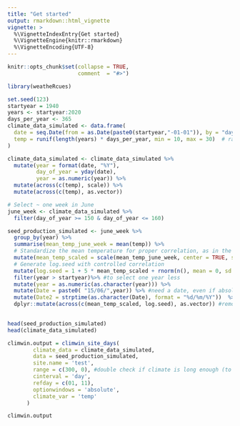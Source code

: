 ```yaml
---
title: "Get started"
output: rmarkdown::html_vignette
vignette: >
  %\VignetteIndexEntry{Get started}
  %\VignetteEngine{knitr::rmarkdown}
  %\VignetteEncoding{UTF-8}
---
```


```r
knitr::opts_chunk$set(collapse = TRUE,
                      comment  = "#>")
```


```r
library(weatheRcues)
```


```r

set.seed(123)  
startyear = 1940
years <- startyear:2020
days_per_year <- 365
climate_data_simulated <- data.frame(
  date = seq.Date(from = as.Date(paste0(startyear,"-01-01")), by = "day", length.out = length(years) * days_per_year),
  temp = runif(length(years) * days_per_year, min = 10, max = 30)  # random temperatures
)

climate_data_simulated <- climate_data_simulated %>%
  mutate(year = format(date, "%Y"),
         day_of_year = yday(date),
         year = as.numeric(year)) %>%
  mutate(across(c(temp), scale)) %>%
  mutate(across(c(temp), as.vector))

# Select ~ one week in June 
june_week <- climate_data_simulated %>%
  filter(day_of_year >= 150 & day_of_year <= 160)

seed_production_simulated <- june_week %>%
  group_by(year) %>%
  summarise(mean_temp_june_week = mean(temp)) %>%
  # Standardize the mean temperature for proper correlation, as in the main analysis
  mutate(mean_temp_scaled = scale(mean_temp_june_week, center = TRUE, scale = TRUE)) %>%
  # Generate log.seed with controlled correlation
  mutate(log.seed = 1 + 5 * mean_temp_scaled + rnorm(n(), mean = 0, sd = 1))%>%
  filter(year > startyear)%>% #to select one year less 
  mutate(year = as.numeric(as.character(year))) %>% 
  mutate(Date = paste0( "15/06/",year)) %>% #need a date, even if absolute window
  mutate(Date2 = strptime(as.character(Date), format = "%d/%m/%Y"))  %>%
  dplyr::mutate(across(c(mean_temp_scaled, log.seed), as.vector)) #remove the vector type 
  

```

```r
head(seed_production_simulated)
head(climate_data_simulated)

climwin.output = climwin_site_days(
        climate_data = climate_data_simulated,
        data = seed_production_simulated,  
        site.name = 'test',  
        range = c(300, 0), #double check if climate is long enough (to match bio data)
        cinterval = 'day',
        refday = c(01, 11),  
        optionwindows = 'absolute',  
        climate_var = 'temp'  
      )

climwin.output

```